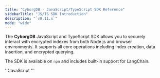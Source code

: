 ```yaml
---
title: "CyborgDB - JavaScript/TypeScript SDK Reference"
sidebarTitle: "JS/TS SDK Introduction"
description: "`v0.11.x`"
mode: "wide"
---
```


The **CyborgDB** JavaScript and TypeScript SDK allows you to securely interact with encrypted indexes from both Node.js and browser environments. It supports all core operations including index creation, data insertion, and encrypted querying.

The SDK is available on `npm` and includes built-in support for LangChain.

'''JavaScript
'''